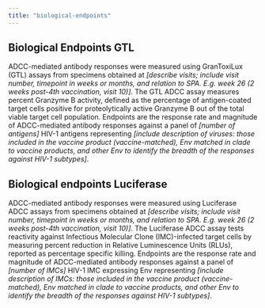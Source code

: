 ```yaml
---
title: "biological-endpoints"
---
```


<!-- This file was adapted from VISCtemplates {{pkg_ver}}. -->


## Biological Endpoints GTL

ADCC-mediated antibody responses were measured using GranToxiLux (GTL) assays from specimens obtained at *[describe visits; include visit number, timepoint in weeks or months, and relation to SPA. E.g. week 26 (2 weeks post-4th vaccination, visit 10)]*. The GTL ADCC assay measures percent Granzyme B activity, defined as the percentage of antigen-coated target cells positive for proteolytically active Granzyme B out of the total viable target cell population. Endpoints are the response rate and magnitude of ADCC-mediated antibody responses against a panel of *[number of antigens]* HIV-1 antigens representing *[include description of viruses: those included in the vaccine product (vaccine-matched), Env matched in clade to vaccine products, and other Env to identify the breadth of the responses against HIV-1 subtypes]*. 

## Biological endpoints Luciferase

ADCC-mediated antibody responses were measured using Luciferase ADCC assays from specimens obtained at *[describe visits; include visit number, timepoint in weeks or months, and relation to SPA. E.g. week 26 (2 weeks post-4th vaccination, visit 10)]*. The Luciferase ADCC assay tests reactivity against Infectious Molecular Clone (IMC)-infected target cells by measuring percent reduction in Relative Luminescence Units (RLUs), reported as percentage specific killing. Endpoints are the response rate and magnitude of ADCC-mediated antibody responses against a panel of *[number of IMCs]* HIV-1 IMC expressing Env representing *[include description of IMCs: those included in the vaccine product (vaccine-matched), Env matched in clade to vaccine products, and other Env to identify the breadth of the responses against HIV-1 subtypes]*. 
